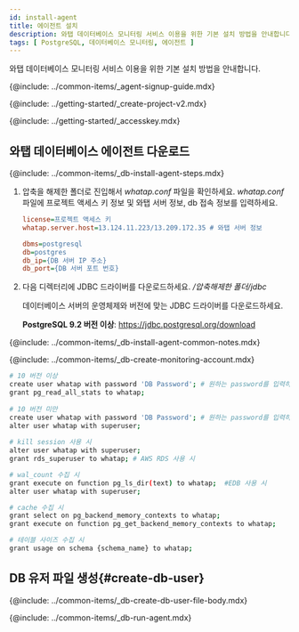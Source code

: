 ```yaml
---
id: install-agent
title: 에이전트 설치
description: 와탭 데이터베이스 모니터링 서비스 이용을 위한 기본 설치 방법을 안내합니다.
tags: [ PostgreSQL, 데이터베이스 모니터링, 에이전트 ]
---
```



<Note product='PostgreSQL' link='../postgresql-v1/install-agent' />

와탭 데이터베이스 모니터링 서비스 이용을 위한 기본 설치 방법을 안내합니다.

{@include: ../common-items/_agent-signup-guide.mdx}  

<Youtube ko='RhU3f3d7k1A' en='wQbXDKNdDfA' ja='wQbXDKNdDfA' />

{@include: ../getting-started/_create-project-v2.mdx} 

{@include: ../getting-started/_accesskey.mdx} 

## 와탭 데이터베이스 에이전트 다운로드

{@include: ../common-items/_db-install-agent-steps.mdx} 

1. 압축을 해제한 폴더로 진입해서 *whatap.conf* 파일을 확인하세요. *whatap.conf* 파일에 프로젝트 액세스 키 정보 및 와탭 서버 정보, db 접속 정보를 입력하세요.

    ```ini title='whatap.conf'
    license=프로젝트 액세스 키
    whatap.server.host=13.124.11.223/13.209.172.35 # 와탭 서버 정보

    dbms=postgresql
    db=postgres
    db_ip={DB 서버 IP 주소}
    db_port={DB 서버 포트 번호} 
    ```

1. 다음 디렉터리에 JDBC 드라이버를 다운로드하세요. */압축해제한 폴더/jdbc*

    데이터베이스 서버의 운영체제와 버전에 맞는 JDBC 드라이버를 다운로드하세요. 
    
    **PostgreSQL 9.2 버전 이상**: https://jdbc.postgresql.org/download

<!-- 공통 Notes-->
{@include: ../common-items/_db-install-agent-common-notes.mdx}

<!-- 모니터링용 계정 생성-->
{@include: ../common-items/_db-create-monitoring-account.mdx}

<!-- PostgreSQL-->
```bash showLineNumbers
# 10 버전 이상
create user whatap with password 'DB Password'; # 원하는 password를 입력하세요.
grant pg_read_all_stats to whatap;
 
# 10 버전 미만
create user whatap with password 'DB Password'; # 원하는 password를 입력하세요.
alter user whatap with superuser;
 
# kill session 사용 시
alter user whatap with superuser;
grant rds_superuser to whatap; # AWS RDS 사용 시

# wal_count 수집 시
grant execute on function pg_ls_dir(text) to whatap;  #EDB 사용 시
alter user whatap with superuser;

# cache 수집 시
grant select on pg_backend_memory_contexts to whatap;
grant execute on function pg_get_backend_memory_contexts to whatap;

# 테이블 사이즈 수집 시
grant usage on schema {schema_name} to whatap;
```

## DB 유저 파일 생성{#create-db-user}

<DBuserDesc name='default'/>

{@include: ../common-items/_db-create-db-user-file-body.mdx} 


<!--## 에이전트 실행-->
{@include: ../common-items/_db-run-agent.mdx} 